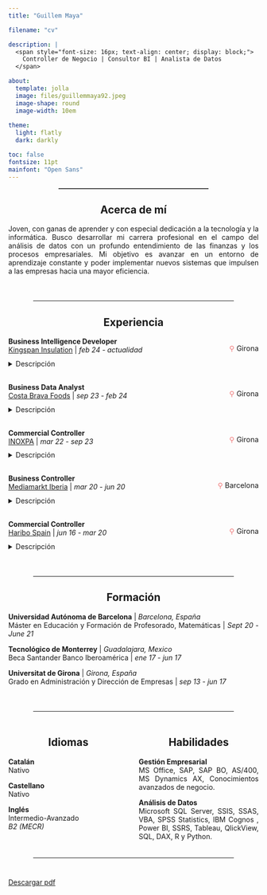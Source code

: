 ```yaml
---
title: "Guillem Maya"

filename: "cv"

description: |
  <span style="font-size: 16px; text-align: center; display: block;">
    Controller de Negocio | Consultor BI | Analista de Datos
  </span>

about:
  template: jolla
  image: files/guillemmaya92.jpeg
  image-shape: round
  image-width: 10em
  
theme:
  light: flatly
  dark: darkly

toc: false
fontsize: 11pt
mainfont: "Open Sans"
---
```


<hr style="width: 60%; margin: auto; border-top: 0.75px solid #aaaa; margin-bottom: 20px;">

::: {style="text-align: center;"}
## Acerca de mí
:::

::: {style="text-align: justify;"}
Joven, con ganas de aprender y con especial dedicación a la tecnología y la informática. Busco desarrollar mi carrera profesional en el campo del análisis de datos con un profundo entendimiento de las finanzas y los procesos empresariales. Mi objetivo es avanzar en un entorno de aprendizaje constante y poder implementar nuevos sistemas que impulsen a las empresas hacia una mayor eficiencia.
:::

<br>

<hr style="width: 80%; margin: auto; border-top: 1px solid inherit; margin-top: 20px; margin-bottom: 20px;">

::: {style="text-align: center;"}
## Experiencia
:::

:::::::::::: {style="text-align: justify;"}
**Business Intelligence Developer**<br> <a href="https://www.kingspan.com/" target="_blank">Kingspan Insulation</a> \| <i>feb 24 - actualidad</i>

::: {style="text-align: right; font-size: 0.9rem; margin-top: -35px;"}
<i style="color: #f07f7f; font-style: normal;">⚲</i> Girona
:::

<details style="text-align: justify;" close>

<summary>Descripción</summary>

Trabajando en el equipo de TI junto con los desarrolladores del software Agility ERP, diseñamos soluciones personalizadas para numerosas fábricas alrededor del mundo. Mis tareas se enfocan en el análisis de datos con un profundo entendimiento de todos los procesos empresariales. Gestión de pipelines de datos utilizando consultas T-SQL y técnicas ETL apoyadas por procedimientos almacenados y programación de trabajos. Desarrollo de modelos analíticos avanzados e informes en SSAS, Power BI, SSRS y Report Builder. Proporciono información procesable a los usuarios del negocio para facilitar la toma de decisiones informadas y llevar a la empresa hacia un modelo de eficiencia organizacional.

</details>

::: {style="height: 1rem;"}
:::

**Business Data Analyst**<br> <a href="https://www.costabravafoods.com/" target="_blank">Costa Brava Foods</a> \| *sep 23 - feb 24*

::: {style="text-align: right; font-size: 0.9rem; margin-top: -35px;"}
<i style="color: #f07f7f; font-style: normal;">⚲</i> Girona
:::

<details style="text-align: justify;">

<summary>Descripción</summary>

Definición de flujos de trabajo en Navision con el objetivo principal de optimizar los procesos y garantizar la calidad de nuestros datos. Extracción y depuración eficiente de datos en bruto mediante consultas y procedimientos SQL. Orquestación y gestión de flujos de datos. Desarrollo de modelos analíticos avanzados en Power BI y cálculo de métricas empresariales utilizando DAX. Descubrimiento de patrones de datos complejos y fortalecimiento de la capacidad de la empresa para comprender mejor el negocio. Definición de informes y presentación de insights para mejorar la toma de decisiones.

</details>

::: {style="height: 1rem;"}
:::

**Commercial Controller**<br> <a href="https://www.inoxpa.com/" target="_blank">INOXPA</a> \| *mar 22 - sep 23*

::: {style="text-align: right; font-size: 0.9rem; margin-top: -35px;"}
<i style="color: #f07f7f; font-style: normal;">⚲</i> Girona
:::

<details style="text-align: justify;">

<summary>Descripción</summary>

Reportando al CCO y al CFO, brindando soporte a las 17 delegaciones comerciales en el mundo, seguimiento de márgenes industriales y comerciales, revisión de tipos de cambio y monitoreo de descuentos, elaboración del presupuesto y del plan estratégico de la empresa, revisión de los procedimientos de negocio en Microsoft Dynamics AX y desarrollo de Power BI como herramienta principal de informes.

</details>

::: {style="height: 1rem;"}
:::

**Business Controller**<br> <a href="https://mediamarktsaturn.com/" target="_blank">Mediamarkt Iberia</a> \| *mar 20 - jun 20*

::: {style="text-align: right; font-size: 0.9rem; margin-top: -35px;"}
<i style="color: #f07f7f; font-style: normal;">⚲</i> Barcelona
:::

<details style="text-align: justify;">

<summary>Descripción</summary>

Control de gestión de toda la red de tiendas, elaboración de informes mensuales de métricas KPI por tienda, presupuestación y medición de los objetivos de la empresa, realización de planificación estratégica apoyada en modelos de previsión empresarial, análisis de rentabilidad de promociones y campañas comerciales, y ejecución periódica de auditorías financieras para controlar la calidad de las políticas y procedimientos.

</details>

::: {style="height: 1rem;"}
:::

**Commercial Controller**<br> <a href="https://www.haribo.com/" target="_blank">Haribo Spain</a> \| *jun 16 - mar 20*

::: {style="text-align: right; font-size: 0.9rem; margin-top: -35px;"}
<i style="color: #f07f7f; font-style: normal;">⚲</i> Girona
:::

<details style="text-align: justify;">

<summary>Descripción</summary>

Cálculo de los gastos devengados según los acuerdos comerciales, previsión del presupuesto anual, desarrollo de soluciones TM1 en IBM Cognos BI, elaboración de informes de NNSales para el Grupo Holding, diseño de modelos consistentes de control de negocio para contabilidad financiera, estrategia de precios y promociones, análisis de proyectos logísticos y conciliación de ventas entre compañías para el Konzernplan.

</details>

<br>
::::::::::::

<hr style="width: 80%; margin: auto; border-top: 1px solid inherit; margin-top: 20px; margin-bottom: 20px;">

::: {style="text-align: center;"}
## Formación
:::

::: {style="text-align: justify;"}
**Universidad Autónoma de Barcelona** \| *Barcelona, España*<br> Máster en Educación y Formación de Profesorado, Matemáticas \| *Sept 20 - June 21*

**Tecnológico de Monterrey** \| *Guadalajara, Mexico*<br> Beca Santander Banco Iberoamérica \| *ene 17 - jun 17*

**Universitat de Girona** \| *Girona, España*<br> Grado en Administración y Dirección de Empresas \| *sep 13 - jun 17*<br>
:::

<br>

<hr style="width: 80%; margin: auto; border-top: 1px solid inherit; margin-top: 20px; margin-bottom: 20px;">

::::::::: columns
::::: {.column width="50%"}
::: {style="text-align: center;"}
## Idiomas
:::

::: {style="text-align: justify;"}
**Catalán** <br> Nativo

**Castellano** <br> Nativo

**Inglés** <br> Intermedio-Avanzado <br> *B2 (MECR)*
:::
:::::

::::: {.column width="50%"}
::: {style="text-align: center;"}
## Habilidades
:::

::: {style="text-align: justify;"}
**Gestión Empresarial** <br> MS Office, SAP, SAP BO, AS/400, MS Dynamics AX, Conocimientos avanzados de negocio.

**Análisis de Datos** <br> Microsoft SQL Server, SSIS, SSAS, VBA, SPSS Statistics, IBM Cognos , Power BI, SSRS, Tableau, QlickView, SQL, DAX, R y Python.
:::
:::::
:::::::::

<hr style="width: 80%; margin: auto; border-top: 1px solid inherit; margin-top: 20px; margin-bottom: 40px;">

<a href="files/cv_guillem.maya_es.pdf" download class="btn btn-success">Descargar pdf</a>
